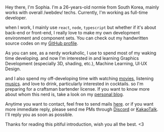 <Title main>Sophia, a /webdev/ 🌧️</Title>

Hey there, I'm Sophia. I'm a 26-years-old normie from South Korea, mainly works with overall /webdev/ techs.
Currently, I'm working as full-time developer.

when I work, I mainly use `react`, `node`, `typescript` but whether if it's about back-end or front-end,
I really love to make my own development environment and component sets.
You can check out my handwritten source codes on my [GitHub profile](https://github.com/async3619).

As you can see, as a nerdy workaholic, I use to spend most of my waking time developing.
and now I'm interested in and learning Graphics Development (especially 3D, shading, etc.),
Machine Learning, UI·UX Design.

and I also spend my off-developing time with watching [movies](https://pedia.watcha.com/ko-KR/users/a9L5PYDbYKxwg),
listening [musics](https://www.last.fm/user/async3619). and love to drink, particularly interested in cocktails.
so I'm preparing for a craftsman bartender license.
If you want to know more about whom this nerd is, take a look on my [personal blog](/blog).

Anytime you want to contact, feel free to send mails [here](mailto:me@sophia-dev.io).
or if you want more immediate reply, please send me PMs through
[Discord](https://discordapp.com/users/978117453806698616) or [KakaoTalk](https://open.kakao.com/o/sP3vkmAe).
I'll reply you as soon as possible.

Thanks for reading this pitiful introduction, wish you all the best. \<3